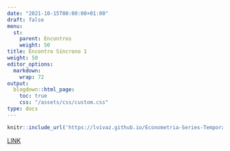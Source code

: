 ```yaml
---
date: "2021-10-15T00:00:00+01:00"
draft: false
menu:
  st:
    parent: Encontros
    weight: 50
title: Encontro Síncrono 1
weight: 50
editor_options: 
  markdown: 
    wrap: 72
output: 
  blogdown::html_page:
    toc: true
    css: "/assets/css/custom.css"
type: docs
---
```



```r
knitr::include_url('https://lvivaz.github.io/Econometria-Series-Temporais/', height = "500px")
```

[LINK](https://lvivaz.github.io/Econometria-Series-Temporais/)

